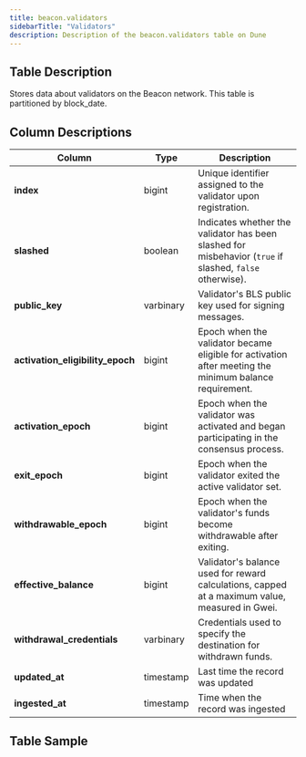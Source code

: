 ```yaml
---
title: beacon.validators
sidebarTitle: "Validators"
description: Description of the beacon.validators table on Dune
---
```


## Table Description
Stores data about validators on the Beacon network. This table is partitioned by block_date.

## Column Descriptions
| **Column**                     | **Type**   | **Description**                                                                                   |
|--------------------------------|------------|---------------------------------------------------------------------------------------------------|
| **index**                      | bigint     | Unique identifier assigned to the validator upon registration.                                    |
| **slashed**                    | boolean    | Indicates whether the validator has been slashed for misbehavior (`true` if slashed, `false` otherwise). |
| **public_key**                 | varbinary  | Validator's BLS public key used for signing messages.                                             |
| **activation_eligibility_epoch** | bigint   | Epoch when the validator became eligible for activation after meeting the minimum balance requirement. |
| **activation_epoch**           | bigint     | Epoch when the validator was activated and began participating in the consensus process.           |
| **exit_epoch**                 | bigint     | Epoch when the validator exited the active validator set.                                          |
| **withdrawable_epoch**         | bigint     | Epoch when the validator's funds become withdrawable after exiting.                                |
| **effective_balance**          | bigint     | Validator's balance used for reward calculations, capped at a maximum value, measured in Gwei.     |
| **withdrawal_credentials**     | varbinary  | Credentials used to specify the destination for withdrawn funds.                                   |
| **updated_at**                 | timestamp  | Last time the record was updated                                                                   |
| **ingested_at**                | timestamp  | Time when the record was ingested                                                                  |


## Table Sample


<TableSample tableSchema="beacon" tableName="validators" />
